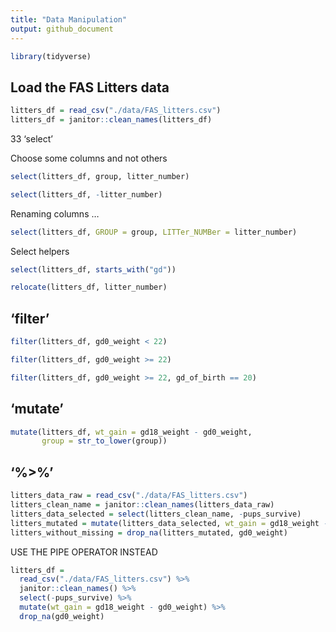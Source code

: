 ```yaml
---
title: "Data Manipulation"
output: github_document
---
```


```r
library(tidyverse)
```
## Load the FAS Litters data

```r
litters_df = read_csv("./data/FAS_litters.csv")
litters_df = janitor::clean_names(litters_df)
```

33 'select'

Choose some columns and not others

```r
select(litters_df, group, litter_number)
```
```r
select(litters_df, -litter_number)
```
Renaming columns ... 

```r
select(litters_df, GROUP = group, LITTer_NUMBer = litter_number)
```

Select helpers

```r
select(litters_df, starts_with("gd"))

```

```r
relocate(litters_df, litter_number)
```

## 'filter'

```r
filter(litters_df, gd0_weight < 22)
```

```r
filter(litters_df, gd0_weight >= 22)
```

```r
filter(litters_df, gd0_weight >= 22, gd_of_birth == 20)
```

## 'mutate'

```r
mutate(litters_df, wt_gain = gd18_weight - gd0_weight,
       group = str_to_lower(group))
```


## '%>%'

```r
litters_data_raw = read_csv("./data/FAS_litters.csv")
litters_clean_name = janitor::clean_names(litters_data_raw)
litters_data_selected = select(litters_clean_name, -pups_survive)
litters_mutated = mutate(litters_data_selected, wt_gain = gd18_weight - gd0_weight)
litters_without_missing = drop_na(litters_mutated, gd0_weight)
```
USE THE PIPE OPERATOR INSTEAD

```r
litters_df = 
  read_csv("./data/FAS_litters.csv") %>% 
  janitor::clean_names() %>% 
  select(-pups_survive) %>% 
  mutate(wt_gain = gd18_weight - gd0_weight) %>% 
  drop_na(gd0_weight)
```

